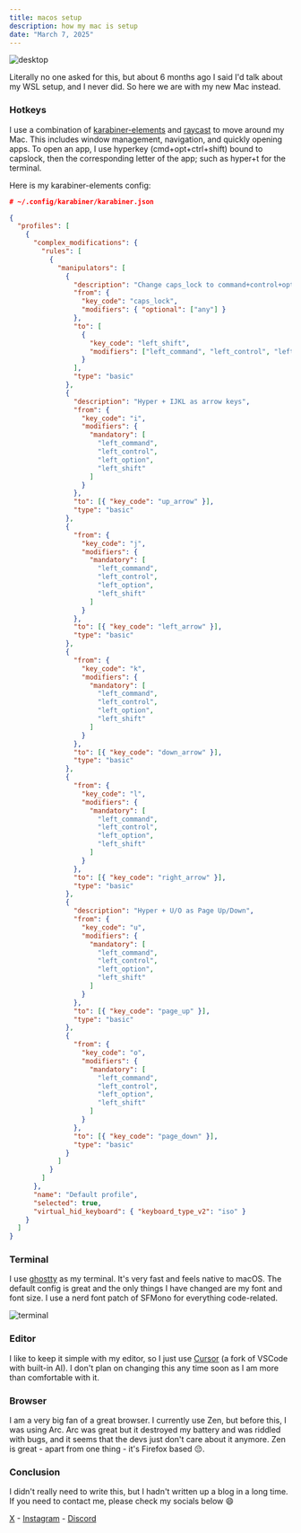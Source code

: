 ```yaml
---
title: macos setup
description: how my mac is setup
date: "March 7, 2025"
---
```


![desktop](https://cdn.daniel.rest/file/ss-1741392350197.png)

Literally no one asked for this, but about 6 months ago I said I'd talk about my WSL setup, and I never did. So here we are with my new Mac instead.

### Hotkeys

I use a combination of [karabiner-elements](https://karabiner-elements.pqrs.org/) and [raycast](https://raycast.com/) to move around my Mac. This includes window management, navigation, and quickly opening apps. To open an app, I use hyperkey (cmd+opt+ctrl+shift) bound to capslock, then the corresponding letter of the app; such as hyper+t for the terminal.

Here is my karabiner-elements config:

```json
# ~/.config/karabiner/karabiner.json

{
  "profiles": [
    {
      "complex_modifications": {
        "rules": [
          {
            "manipulators": [
              {
                "description": "Change caps_lock to command+control+option+shift.",
                "from": {
                  "key_code": "caps_lock",
                  "modifiers": { "optional": ["any"] }
                },
                "to": [
                  {
                    "key_code": "left_shift",
                    "modifiers": ["left_command", "left_control", "left_option"]
                  }
                ],
                "type": "basic"
              },
              {
                "description": "Hyper + IJKL as arrow keys",
                "from": {
                  "key_code": "i",
                  "modifiers": {
                    "mandatory": [
                      "left_command",
                      "left_control",
                      "left_option",
                      "left_shift"
                    ]
                  }
                },
                "to": [{ "key_code": "up_arrow" }],
                "type": "basic"
              },
              {
                "from": {
                  "key_code": "j",
                  "modifiers": {
                    "mandatory": [
                      "left_command",
                      "left_control",
                      "left_option",
                      "left_shift"
                    ]
                  }
                },
                "to": [{ "key_code": "left_arrow" }],
                "type": "basic"
              },
              {
                "from": {
                  "key_code": "k",
                  "modifiers": {
                    "mandatory": [
                      "left_command",
                      "left_control",
                      "left_option",
                      "left_shift"
                    ]
                  }
                },
                "to": [{ "key_code": "down_arrow" }],
                "type": "basic"
              },
              {
                "from": {
                  "key_code": "l",
                  "modifiers": {
                    "mandatory": [
                      "left_command",
                      "left_control",
                      "left_option",
                      "left_shift"
                    ]
                  }
                },
                "to": [{ "key_code": "right_arrow" }],
                "type": "basic"
              },
              {
                "description": "Hyper + U/O as Page Up/Down",
                "from": {
                  "key_code": "u",
                  "modifiers": {
                    "mandatory": [
                      "left_command",
                      "left_control",
                      "left_option",
                      "left_shift"
                    ]
                  }
                },
                "to": [{ "key_code": "page_up" }],
                "type": "basic"
              },
              {
                "from": {
                  "key_code": "o",
                  "modifiers": {
                    "mandatory": [
                      "left_command",
                      "left_control",
                      "left_option",
                      "left_shift"
                    ]
                  }
                },
                "to": [{ "key_code": "page_down" }],
                "type": "basic"
              }
            ]
          }
        ]
      },
      "name": "Default profile",
      "selected": true,
      "virtual_hid_keyboard": { "keyboard_type_v2": "iso" }
    }
  ]
}
```

### Terminal

I use [ghostty](https://ghostty.org) as my terminal. It's very fast and feels native to macOS. The default config is great and the only things I have changed are my font and font size. I use a nerd font patch of SFMono for everything code-related.

![terminal](https://cdn.daniel.rest/file/ss-1741391909363.png)

### Editor

I like to keep it simple with my editor, so I just use [Cursor](https://cursor.com) (a fork of VSCode with built-in AI). I don't plan on changing this any time soon as I am more than comfortable with it.

### Browser

I am a very big fan of a great browser. I currently use Zen, but before this, I was using Arc. Arc was great but it destroyed my battery and was riddled with bugs, and it seems that the devs just don't care about it anymore. Zen is great - apart from one thing - it's Firefox based 😔.

### Conclusion

I didn't really need to write this, but I hadn't written up a blog in a long time. If you need to contact me, please check my socials below 😄

[X](https://x.com/lootings) - [Instagram](https://instagram.com/ddann.k) - [Discord](https://discord.dog/745631824163766412)
